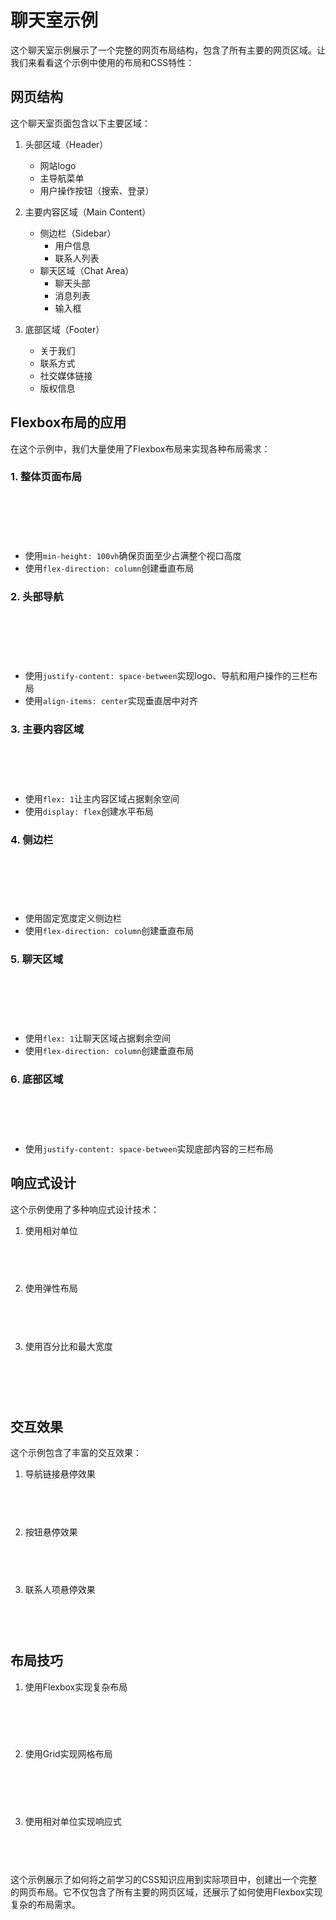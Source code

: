 
<Meta title="前端入门交互式教程/02.CSS基础/02.聊天室样式" of={ChatStories} />

# 聊天室示例

这个聊天室示例展示了一个完整的网页布局结构，包含了所有主要的网页区域。让我们来看看这个示例中使用的布局和CSS特性：

## 网页结构

这个聊天室页面包含以下主要区域：

1. 头部区域（Header）
   - 网站logo
   - 主导航菜单
   - 用户操作按钮（搜索、登录）

2. 主要内容区域（Main Content）
   - 侧边栏（Sidebar）
     - 用户信息
     - 联系人列表
   - 聊天区域（Chat Area）
     - 聊天头部
     - 消息列表
     - 输入框

3. 底部区域（Footer）
   - 关于我们
   - 联系方式
   - 社交媒体链接
   - 版权信息

<Canvas of={ChatStories.Default} />

## Flexbox布局的应用

在这个示例中，我们大量使用了Flexbox布局来实现各种布局需求：

### 1. 整体页面布局
```css
.page-container {
  min-height: 100vh;
  display: flex;
  flex-direction: column;
}
```
- 使用`min-height: 100vh`确保页面至少占满整个视口高度
- 使用`flex-direction: column`创建垂直布局

### 2. 头部导航
```css
.header {
  display: flex;
  justify-content: space-between;
  align-items: center;
}
```
- 使用`justify-content: space-between`实现logo、导航和用户操作的三栏布局
- 使用`align-items: center`实现垂直居中对齐

### 3. 主要内容区域
```css
.main-content {
  flex: 1;
  display: flex;
}
```
- 使用`flex: 1`让主内容区域占据剩余空间
- 使用`display: flex`创建水平布局

### 4. 侧边栏
```css
.sidebar {
  width: 280px;
  display: flex;
  flex-direction: column;
}
```
- 使用固定宽度定义侧边栏
- 使用`flex-direction: column`创建垂直布局

### 5. 聊天区域
```css
.chat-container {
  flex: 1;
  display: flex;
  flex-direction: column;
}
```
- 使用`flex: 1`让聊天区域占据剩余空间
- 使用`flex-direction: column`创建垂直布局

### 6. 底部区域
```css
.footer-content {
  display: flex;
  justify-content: space-between;
}
```
- 使用`justify-content: space-between`实现底部内容的三栏布局

## 响应式设计

这个示例使用了多种响应式设计技术：

1. 使用相对单位
```css
.header {
  padding: 1rem 2rem;
}
```

2. 使用弹性布局
```css
.main-content {
  flex: 1;
}
```

3. 使用百分比和最大宽度
```css
.footer-content {
  max-width: 1200px;
  margin: 0 auto;
}
```

## 交互效果

这个示例包含了丰富的交互效果：

1. 导航链接悬停效果
```css
.main-nav a:hover {
  background-color: rgba(255, 255, 255, 0.1);
}
```

2. 按钮悬停效果
```css
.chat-input button:hover {
  background-color: #357abd;
}
```

3. 联系人项悬停效果
```css
.contact-item:hover {
  background-color: #f5f5f5;
}
```

## 布局技巧

1. 使用Flexbox实现复杂布局
```css
.main-content {
  display: flex;
  flex: 1;
}
```

2. 使用Grid实现网格布局
```css
.footer-content {
  display: flex;
  justify-content: space-between;
}
```

3. 使用相对单位实现响应式
```css
.sidebar {
  width: 280px;
}
```

这个示例展示了如何将之前学习的CSS知识应用到实际项目中，创建出一个完整的网页布局。它不仅包含了所有主要的网页区域，还展示了如何使用Flexbox实现复杂的布局需求。 
